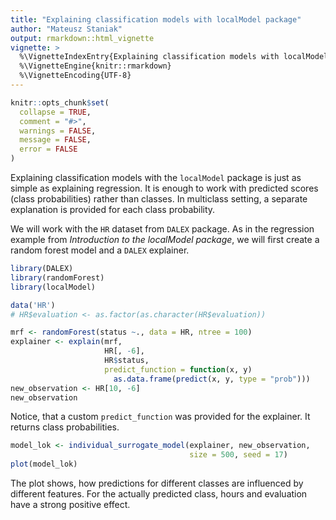 ---
title: "Explaining classification models with localModel package"
author: "Mateusz Staniak"
output: rmarkdown::html_vignette
vignette: >
  %\VignetteIndexEntry{Explaining classification models with localModel package}
  %\VignetteEngine{knitr::rmarkdown}
  %\VignetteEncoding{UTF-8}
---

```{r setup, include = FALSE}
knitr::opts_chunk$set(
  collapse = TRUE,
  comment = "#>",
  warnings = FALSE,
  message = FALSE,
  error = FALSE
)
```

Explaining classification models with the `localModel` package is just as simple as explaining regression.
It is enough to work with predicted scores (class probabilities) rather than classes. 
In multiclass setting, a separate explanation is provided for each class probability.

We will work with the `HR` dataset from `DALEX` package.
As in the regression example from _Introduction to the localModel package_, we will first create a random forest model and a `DALEX` explainer.

```{r model}
library(DALEX)
library(randomForest)
library(localModel)

data('HR')
# HR$evaluation <- as.factor(as.character(HR$evaluation))

mrf <- randomForest(status ~., data = HR, ntree = 100)
explainer <- explain(mrf, 
                     HR[, -6],
                     HR$status,
                     predict_function = function(x, y)
                       as.data.frame(predict(x, y, type = "prob")))
new_observation <- HR[10, -6]
new_observation
```

Notice, that a custom `predict_function` was provided for the explainer. It returns class probabilities.

```{r explanation}
model_lok <- individual_surrogate_model(explainer, new_observation, 
                                        size = 500, seed = 17)
plot(model_lok)
```

The plot shows, how predictions for different classes are influenced by different features.
For the actually predicted class, hours and evaluation have a strong positive effect.
